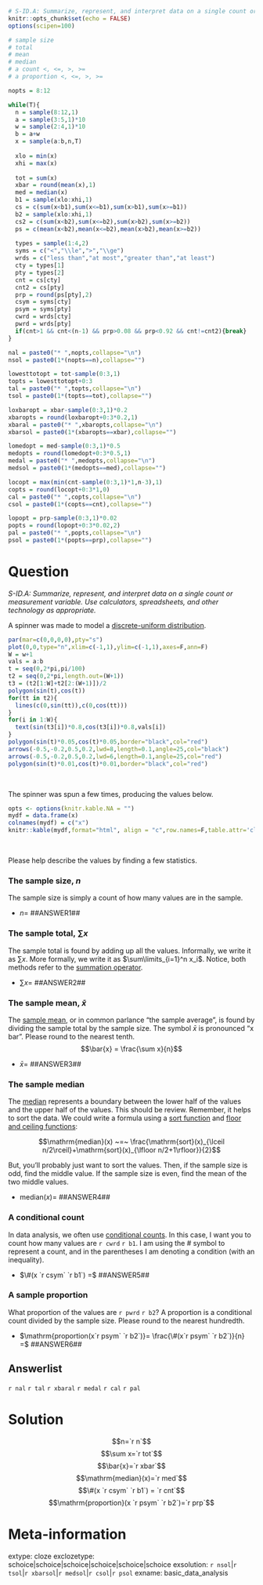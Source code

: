 ```r
# S-ID.A: Summarize, represent, and interpret data on a single count or measurement variable. Use calculators, spreadsheets, and other technology as appropriate.
knitr::opts_chunk$set(echo = FALSE)
options(scipen=100)

# sample size
# total
# mean
# median
# a count <, <=, >, >=
# a proportion <, <=, >, >=

nopts = 8:12

while(T){
  n = sample(8:12,1)
  a = sample(3:5,1)*10
  w = sample(2:4,1)*10
  b = a+w
  x = sample(a:b,n,T)
  
  xlo = min(x)
  xhi = max(x)
  
  tot = sum(x)
  xbar = round(mean(x),1)
  med = median(x)
  b1 = sample(xlo:xhi,1)
  cs = c(sum(x<b1),sum(x<=b1),sum(x>b1),sum(x>=b1))
  b2 = sample(xlo:xhi,1)
  cs2 = c(sum(x<b2),sum(x<=b2),sum(x>b2),sum(x>=b2))
  ps = c(mean(x<b2),mean(x<=b2),mean(x>b2),mean(x>=b2))
  
  types = sample(1:4,2)
  syms = c("<","\\le",">","\\ge")
  wrds = c("less than","at most","greater than","at least")
  cty = types[1]
  pty = types[2]
  cnt = cs[cty]
  cnt2 = cs[pty]
  prp = round(ps[pty],2)
  csym = syms[cty]
  psym = syms[pty]
  cwrd = wrds[cty]
  pwrd = wrds[pty]
  if(cnt>1 && cnt<(n-1) && prp>0.08 && prp<0.92 && cnt!=cnt2){break}
}

nal = paste0("* ",nopts,collapse="\n")
nsol = paste0(1*(nopts==n),collapse="")

lowesttotopt = tot-sample(0:3,1)
topts = lowesttotopt+0:3
tal = paste0("* ",topts,collapse="\n")
tsol = paste0(1*(topts==tot),collapse="")

loxbaropt = xbar-sample(0:3,1)*0.2
xbaropts = round(loxbaropt+0:3*0.2,1)
xbaral = paste0("* ",xbaropts,collapse="\n")
xbarsol = paste0(1*(xbaropts==xbar),collapse="")

lomedopt = med-sample(0:3,1)*0.5
medopts = round(lomedopt+0:3*0.5,1)
medal = paste0("* ",medopts,collapse="\n")
medsol = paste0(1*(medopts==med),collapse="")

locopt = max(min(cnt-sample(0:3,1)*1,n-3),1)
copts = round(locopt+0:3*1,0)
cal = paste0("* ",copts,collapse="\n")
csol = paste0(1*(copts==cnt),collapse="")

lopopt = prp-sample(0:3,1)*0.02
popts = round(lopopt+0:3*0.02,2)
pal = paste0("* ",popts,collapse="\n")
psol = paste0(1*(popts==prp),collapse="")

```

Question
========

*S-ID.A: Summarize, represent, and interpret data on a single count or measurement variable. Use calculators, spreadsheets, and other technology as appropriate.*

A spinner was made to model a [discrete-uniform distribution](https://en.wikipedia.org/wiki/Discrete_uniform_distribution).

```r
par(mar=c(0,0,0,0),pty="s")
plot(0,0,type="n",xlim=c(-1,1),ylim=c(-1,1),axes=F,ann=F)
W = w+1
vals = a:b
t = seq(0,2*pi,pi/100)
t2 = seq(0,2*pi,length.out=(W+1))
t3 = (t2[1:W]+t2[2:(W+1)])/2
polygon(sin(t),cos(t))
for(tt in t2){
  lines(c(0,sin(tt)),c(0,cos(tt)))
}
for(i in 1:W){
  text(sin(t3[i])*0.8,cos(t3[i])*0.8,vals[i])
}
polygon(sin(t)*0.05,cos(t)*0.05,border="black",col="red")
arrows(-0.5,-0.2,0.5,0.2,lwd=8,length=0.1,angle=25,col="black")
arrows(-0.5,-0.2,0.5,0.2,lwd=6,length=0.1,angle=25,col="red")
polygon(sin(t)*0.01,cos(t)*0.01,border="black",col="red")
```
\

<style type="text/css" rel="stylesheet">
.bordered-table {
    border-collapse: collapse;
    border-spacing: 0;
    border:2px solid #000000;
}
.bordered-table th {
    border:2px solid #000000;
    padding: 4px;
}
.bordered-table td{
    border:2px solid #000000;
    padding: 4px;
}
</style>

The spinner was spun a few times, producing the values below.

```r
opts <- options(knitr.kable.NA = "")
mydf = data.frame(x)
colnames(mydf) = c("x")
knitr::kable(mydf,format="html", align = "c",row.names=F,table.attr='class="bordered-table"')
```
\

Please help describe the values by finding a few statistics.

### The sample size, $n$

The sample size is simply a count of how many values are in the sample.

* $n=$ ##ANSWER1##

### The sample total, $\sum x$

The sample total is found by adding up all the values. Informally, we write it as $\sum x$. More formally, we write it as $\sum\limits_{i=1}^n x_i$. Notice, both methods refer to the [summation operator](https://en.wikipedia.org/wiki/Summation#Capital-sigma_notation).

* $\sum x =$ ##ANSWER2##

### The sample mean, $\bar{x}$

The [sample mean](https://en.wikipedia.org/wiki/Arithmetic_mean), or in common parlance "the sample average", is found by dividing the sample total by the sample size. The symbol $\bar{x}$ is pronounced "x bar". Please round to the nearest tenth.
$$\bar{x} = \frac{\sum x}{n}$$

* $\bar{x}=$ ##ANSWER3##


### The sample median

The [median](https://en.wikipedia.org/wiki/Median) represents a boundary between the lower half of the values and the upper half of the values. This should be review. Remember, it helps to sort the data. We could write a formula using a [sort function](https://en.wikipedia.org/wiki/Sorting_algorithm) and [floor and ceiling functions](https://en.wikipedia.org/wiki/Floor_and_ceiling_functions):

$$\mathrm{median}(x) ~=~ \frac{\mathrm{sort}(x)_{\lceil n/2\rceil}+\mathrm{sort}(x)_{\lfloor n/2+1\rfloor}}{2}$$

But, you'll probably just want to sort the values. Then, if the sample size is odd, find the middle value. If the sample size is even, find the mean of the two middle values.

* $\mathrm{median}(x) =$ ##ANSWER4## 

### A conditional count

In data analysis, we often use [conditional counts](https://support.google.com/docs/answer/3093480?hl=en). In this case, I want you to count how many values are `r cwrd` `r b1`. I am using the # symbol to represent a count, and in the parentheses I am denoting a condition (with an inequality).

* $\#(x `r csym` `r b1`) =$ ##ANSWER5##

### A sample proportion

What proportion of the values are `r pwrd` `r b2`? A proportion is a conditional count divided by the sample size. Please round to the nearest hundredth.

* $\mathrm{proportion(x`r psym` `r b2`)}= \frac{\#(x`r psym` `r b2`)}{n} =$  ##ANSWER6##



Answerlist
--------

`r nal`
`r tal`
`r xbaral`
`r medal`
`r cal`
`r pal`


Solution
========

$$n=`r n`$$
$$\sum x=`r tot`$$
$$\bar{x}=`r xbar`$$
$$\mathrm{median}(x)=`r med`$$
$$\#(x `r csym` `r b1`) = `r cnt`$$
$$\mathrm{proportion}(x `r psym` `r b2`)=`r prp`$$



Meta-information
================
extype: cloze
exclozetype: schoice|schoice|schoice|schoice|schoice|schoice
exsolution: `r nsol`|`r tsol`|`r xbarsol`|`r medsol`|`r csol`|`r psol`
exname: basic_data_analysis